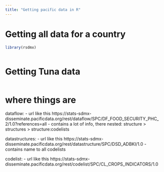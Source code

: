 ```yaml
---
title: "Getting pacific data in R"
---
```



# Getting all data for a country

```r
library(rsdmx)



```

# Getting Tuna data

```r



````


# where things are

dataflow:
- url like this https://stats-sdmx-disseminate.pacificdata.org/rest/dataflow/SPC/DF_FOOD_SECURITY_PHC_2/1.0?references=all
- contains a lot of info, there nested: structure > structures > structure:codelists

datastructures:
- url like this https://stats-sdmx-disseminate.pacificdata.org/rest/datastructure/SPC/DSD_ADBKI/1.0
- contains name to all codelists

codelist:
- url like this https://stats-sdmx-disseminate.pacificdata.org/rest/codelist/SPC/CL_CROPS_INDICATORS/1.0
